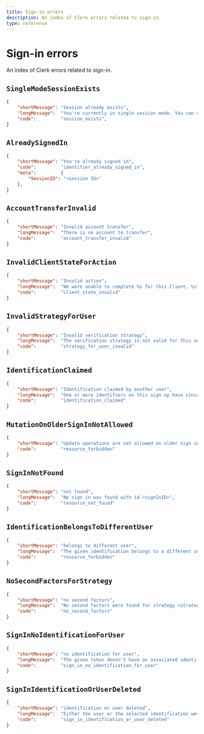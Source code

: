 ```yaml
---
title: Sign-in errors
description: An index of Clerk errors related to sign-in.
type: reference
---
```


# Sign-in errors 

An index of Clerk errors related to sign-in.

## `SingleModeSessionExists`
```json
{
    "shortMessage": "Session already exists",
    "longMessage":  "You're currently in single session mode. You can only be signed into one account at a time.",
    "code":         "session_exists",
}
```

## `AlreadySignedIn`
```json
{
    "shortMessage": "You're already signed in",
    "code":         "identifier_already_signed_in",
    "meta":         {
        "SessionID": "<session ID>"
    },
}
```

## `AccountTransferInvalid`
```json
{
    "shortMessage": "Invalid account transfer",
    "longMessage":  "There is no account to transfer",
    "code":         "account_transfer_invalid"
}
```

## `InvalidClientStateForAction`
```json
{
    "shortMessage": "Invalid action",
    "longMessage":  "We were unable to complete %s for this Client. %s",
    "code":         "client_state_invalid"
}
```

## `InvalidStrategyForUser`
```json
{
    "shortMessage": "Invalid verification strategy",
    "longMessage":  "The verification strategy is not valid for this account",
    "code":         "strategy_for_user_invalid"
}
```

## `IdentificationClaimed`
```json
{
    "shortMessage": "Identification claimed by another user",
    "longMessage":  "One or more identifiers on this sign up have since been connected to a different User. Please sign up again.",
    "code":         "identification_claimed"
}
```

## <code>MutationOnOlderSignIn<wbr/>NotAllowed</code>
```json
{
    "shortMessage": "Update operations are not allowed on older sign ins",
    "code":         "resource_forbidden"
}
```

## `SignInNotFound`
```json
{
    "shortMessage": "not found",
    "longMessage":  "No sign in was found with id <signInID>",
    "code":         "resource_not_found"
}
```

## <code>IdentificationBelongs<wbr/>ToDifferentUser</code>
```json
{
    "shortMessage": "belongs to different user",
    "longMessage":  "The given identification belongs to a different user.",
    "code":         "resource_forbidden"
}
```

## `NoSecondFactorsForStrategy`
```json
{
    "shortMessage": "no second factors",
    "longMessage":  "No second factors were found for strategy <strategy>.",
    "code":         "no_second_factors"
}
```

## `SignInNoIdentificationForUser`
```json
{
    "shortMessage": "no identification for user",
    "longMessage":  "The given token doesn't have an associated identification for the user who created it.",
    "code":         "sign_in_no_identification_for_user"
}
```

## <code>SignInIdentification<wbr/>OrUserDeleted</code>
```json
{
    "shortMessage": "identification or user deleted",
    "longMessage":  "Either the user or the selected identification were deleted. Please start over.",
    "code":         "sign_in_identification_or_user_deleted"
}
```
